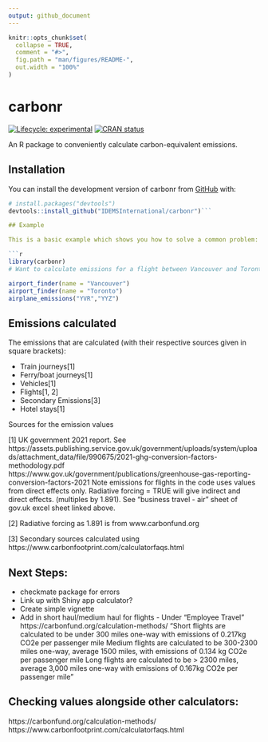 ```yaml
---
output: github_document
---
```


<!-- README.md is generated from README.Rmd. Please edit that file -->

```r
knitr::opts_chunk$set(
  collapse = TRUE,
  comment = "#>",
  fig.path = "man/figures/README-",
  out.width = "100%"
)
```

# carbonr

<!-- badges: start -->
[![Lifecycle: experimental](https://img.shields.io/badge/lifecycle-experimental-orange.svg)](https://lifecycle.r-lib.org/articles/stages.html#experimental)
[![CRAN status](https://www.r-pkg.org/badges/version/carbonr)](https://CRAN.R-project.org/package=carbonr)
<!-- badges: end -->

 An R package to conveniently calculate carbon-equivalent emissions.
 
## Installation

You can install the development version of carbonr from [GitHub](https://github.com/) with:

``` r
# install.packages("devtools")
devtools::install_github("IDEMSInternational/carbonr")```

## Example

This is a basic example which shows you how to solve a common problem:

```r
library(carbonr)
# Want to calculate emissions for a flight between Vancouver and Toronto

airport_finder(name = "Vancouver")
airport_finder(name = "Toronto")
airplane_emissions("YVR","YYZ")

```

## Emissions calculated
                                                                                             
The emissions that are calculated (with their respective sources given in square brackets):
                                                                                               
 * Train journeys[1]
 * Ferry/boat journeys[1]
 * Vehicles[1]
 * Flights[1, 2]
 * Secondary Emissions[3]
 * Hotel stays[1]
 
Sources for the emission values
                                                                                             
[1] UK government 2021 report. See https://assets.publishing.service.gov.uk/government/uploads/system/uploads/attachment_data/file/990675/2021-ghg-conversion-factors-methodology.pdf https://www.gov.uk/government/publications/greenhouse-gas-reporting-conversion-factors-2021
Note emissions for flights in the code uses values from direct effects only. Radiative forcing = TRUE will give indirect and direct effects. (multiples by 1.891).
See "business travel - air" sheet of gov.uk excel sheet linked above.

[2] Radiative forcing as 1.891 is from www.carbonfund.org

[3] Secondary sources calculated using https://www.carbonfootprint.com/calculatorfaqs.html

## Next Steps:
 * checkmate package for errors
 * Link up with Shiny app calculator?
 * Create simple vignette
 * Add in short haul/medium haul for flights - Under "Employee Travel" https://carbonfund.org/calculation-methods/
"Short flights are calculated to be under 300 miles one-way with emissions of 0.217kg CO2e per passenger mile
Medium flights are calculated to be 300-2300 miles one-way, average 1500 miles, with emissions of 0.134 kg CO2e per passenger mile
Long flights are calculated to be > 2300 miles, average 3,000 miles one-way with emissions of 0.167kg CO2e per passenger mile"
                                                                                             
                                                                                             
## Checking values alongside other calculators:
https://carbonfund.org/calculation-methods/
https://www.carbonfootprint.com/calculatorfaqs.html
                                                                                             
